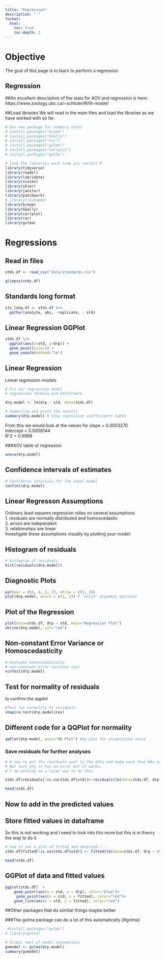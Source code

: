 ```yaml
---
title: "Regression"
description: " "
format:
  html:
    toc: true
    toc-depth: 2
---
```


# Objective

The goal of this page is to learn to perform a regression

## Regression

##An excellent description of the stats for AOV and regression is here:  
https://www.zoology.ubc.ca/~schluter/R/fit-model/      

##Load libraries
We will read in the main files and load the libraries as we have worked with so far.   
```r
# One new package for summary stats
# install.packages("broom")
# install.packages("GGally")
# install.packages("car")
# install.packages("gvlma")
# install.packages("corrplot")
# install.packages("gvlma")

# load the libraries each time you restart R
library(tidyverse)
library(readxl)
library(lubridate)
library(scales)
library(skimr)
library(janitor)
library(patchwork)
# library(reshape2)
library(broom)
library(GGally)
library(corrplot)
library(car)
library(gvlma)
```

# Regressions        
## Read in files
```r
stds.df <- read_csv("data/standards.csv")

glimpse(stds.df)
```

## Standards long format      
```r
sts_long.df <- stds.df %>%
  gather(analyte, abs, -replicate, - std)
```

## Linear Regression GGPlot     
```r
stds.df %>% 
  ggplot(aes(x=std, y=drp)) +
  geom_point(size=2) +
  geom_smooth(method="lm")
```


## Linear Regression    
Linear regression models       
```r
# Fit our regression model
# regression formula and dataframte

drp.model <- lm(drp ~ std, data=stds.df) 

# Summarize and print the results
summary(drp.model) # show regression coefficients table

```

From this we would look at the values for
slope = 0.3003270    
intercept = 0.0008144   
R^2 = 0.9998


###AOV table of regression
```r
anova(drp.model)
```


## Confidence intervals of estimates       
```r
# Confidence intervals for the sepal model
confint(drp.model)
```

## Linear Regresson Assumptions  
Ordinary least squares regression relies on several assumptions   
1. residuals are normally distributed and homoscedastic   
2. errors are independent    
3. relationships are linear     
Investigate these assumptions visually by plotting your model:  

## Histogram of residuals
```r
# histogram of residuals
hist(residuals(drp.model))
```

## Diagnostic Plots
```r
par(mar = c(4, 4, 2, 2), mfrow = c(1, 2)) 
plot(drp.model, which = c(1, 2)) # "which" argument optional
```

## Plot of the Regression {#simple_regplot}
```r
plot(data=stds.df, drp ~ std, main="Regression Plot")
abline(drp.model, col="red")
```

## Non‐constant Error Variance or Homoscedasticity 
```r
# Evaluate homoscedasticity
# non-constant error variance test
ncvTest(drp.model)
```

## Test for normality of residuals      
to confirm the qqplot  
```r
#Test for normality of residuals
shapiro.test(drp.model$res)
```  
   
## Different code for a QQPlot for normality
```r
qqPlot(drp.model, main="QQ Plot") #qq plot for studentized resid
```
   
### Save residuals for further analyses 
```r
# # now to put the residuals next to the data and make sure that NAs are included
# Not sure why it has an error but it works.
# I am working on a nicer way to do this

stds.df$residuals[!is.na(stds.df$std)]<-residuals(lm(data=stds.df, drp ~ std, na.action=na.omit))

head(stds.df)
```
  

## Now to add in the predicted values    
## Store fitted values in dataframe 
So this is not working and I need to look into this more but this is in theory the way to do it.   
```r
# now to see a plot of fitted and observed-----
stds.df$fitted[!is.na(stds.df$std)] <- fitted(lm(data=stds.df, drp ~ std, na.action=na.omit))

head(stds.df)
```
    
## GGPlot of data and fitted values
```r
ggplot(stds.df)  +
    geom_point(aes(x = std, y = drp), color="blue")+
     geom_point(aes(x = std, y = fitted), color="red")+
    geom_line(aes(x = std, y = fitted), color="red")
```

    
    
##Other packages that do similiar things maybe better.       
    
###The gvlma package can do a lot of this automatically {#gvlma}
```r
 #install.packages("gvlma")
# library(gvlma)

# Global test of model assumptions
gvmodel <- gvlma(drp.model)
summary(gvmodel)
```    





   
   
   